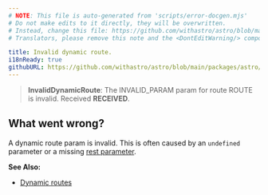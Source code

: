 ```yaml
---
# NOTE: This file is auto-generated from 'scripts/error-docgen.mjs'
# Do not make edits to it directly, they will be overwritten.
# Instead, change this file: https://github.com/withastro/astro/blob/main/packages/astro/src/core/errors/errors-data.ts
# Translators, please remove this note and the <DontEditWarning/> component.

title: Invalid dynamic route.
i18nReady: true
githubURL: https://github.com/withastro/astro/blob/main/packages/astro/src/core/errors/errors-data.ts
---
```


<DontEditWarning />


> **InvalidDynamicRoute**: The INVALID_PARAM param for route ROUTE is invalid. Received **RECEIVED**.
## What went wrong?
A dynamic route param is invalid. This is often caused by an `undefined` parameter or a missing [rest parameter](/en/core-concepts/routing/#rest-parameters).

**See Also:**
-  [Dynamic routes](/en/core-concepts/routing/#dynamic-routes)


